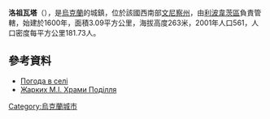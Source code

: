 {{coord|49|15|4|N|28|49|58|E|scale:30000|display=title}}

'''洛祖瓦塔'''（{{lang-uk|Лозувата}}），是[[烏克蘭|烏克蘭]]的城鎮，位於該國西南部[[文尼察州|文尼察州]]，由[[利波韋茨區|利波韋茨區]]負責管轄，始建於1600年，面積3.09平方公里，海拔高度263米，2001年人口561，人口密度每平方公里181.73人。

==參考資料==
* [http://weather.in.ua/ua/vinnickaja/13785 Погода в селі] {{Wayback|url=http://weather.in.ua/ua/vinnickaja/13785 |date=20181020011637 }}
* [http://www.myslenedrevo.com.ua/studies/xramypod/39lypovec.html Жарких М.І. Храми Поділля] {{Wayback|url=http://www.myslenedrevo.com.ua/studies/xramypod/39lypovec.html |date=20171110180722 }}

{{Ukraine-geo-stub}}
[[Category:烏克蘭城市|Category:烏克蘭城市]]